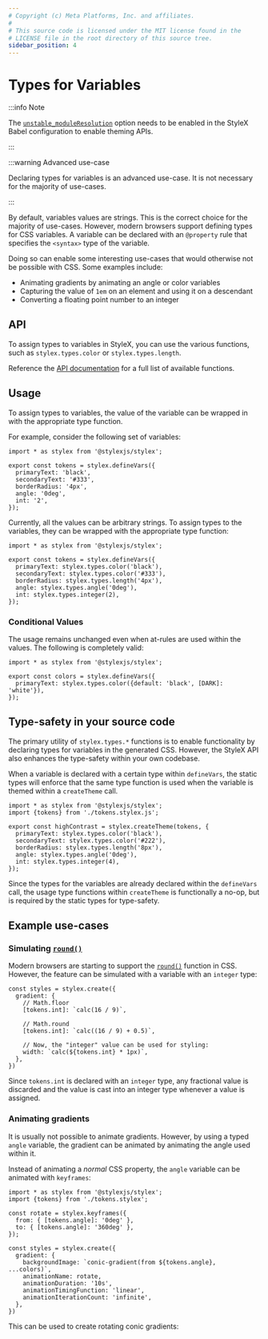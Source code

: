 ```yaml
---
# Copyright (c) Meta Platforms, Inc. and affiliates.
#
# This source code is licensed under the MIT license found in the
# LICENSE file in the root directory of this source tree.
sidebar_position: 4
---
```



# Types for Variables

:::info Note

The [`unstable_moduleResolution`](/docs/api/configuration/babel-plugin/#unstable_moduleresolution)
option needs to be enabled in the StyleX Babel configuration to enable theming APIs.

:::

:::warning Advanced use-case

Declaring types for variables is an advanced use-case. It is not necessary for
the majority of use-cases.

:::

By default, variables values are strings. This is the correct choice for the
majority of use-cases. However, modern browsers support defining types for CSS
variables. A variable can be declared with an `@property` rule that specifies
the `<syntax>` type of the variable.

Doing so can enable some interesting use-cases that would otherwise not be possible
with CSS. Some examples include:
- Animating gradients by animating an angle or color variables
- Capturing the value of `1em` on an element and using it on a descendant
- Converting a floating point number to an integer

## API

To assign types to variables in StyleX, you can use the various functions, such
as `stylex.types.color` or `stylex.types.length`.

Reference the [API documentation](../../api/javascript/types.mdx) for a full list of available functions.

## Usage

To assign types to variables, the value of the variable can be wrapped in
with the appropriate type function.

For example, consider the following set of variables:

```tsx title="tokens.stylex.js"
import * as stylex from '@stylexjs/stylex';

export const tokens = stylex.defineVars({
  primaryText: 'black',
  secondaryText: '#333',
  borderRadius: '4px',
  angle: '0deg',
  int: '2',
});
```

Currently, all the values can be arbitrary strings. To assign types to the
variables, they can be wrapped with the appropriate type function:

```tsx title="tokens.stylex.js"
import * as stylex from '@stylexjs/stylex';

export const tokens = stylex.defineVars({
  primaryText: stylex.types.color('black'),
  secondaryText: stylex.types.color('#333'),
  borderRadius: stylex.types.length('4px'),
  angle: stylex.types.angle('0deg'),
  int: stylex.types.integer(2),
});
```

### Conditional Values

The usage remains unchanged even when at-rules are used within the values.
The following is completely valid:

```tsx title="tokens.stylex.js"
import * as stylex from '@stylexjs/stylex';

export const colors = stylex.defineVars({
  primaryText: stylex.types.color({default: 'black', [DARK]: 'white'}),
});
```

## Type-safety in your source code

The primary utility of `stylex.types.*` functions is to enable functionality
by declaring types for variables in the generated CSS. However, the StyleX API
also enhances the type-safety within your own codebase.

When a variable is declared with a certain type within `defineVars`, the
static types will enforce that the same type function is used when the variable
is themed within a `createTheme` call.


```tsx title="theme.js"
import * as stylex from '@stylexjs/stylex';
import {tokens} from './tokens.stylex.js';

export const highContrast = stylex.createTheme(tokens, {
  primaryText: stylex.types.color('black'),
  secondaryText: stylex.types.color('#222'),
  borderRadius: stylex.types.length('8px'),
  angle: stylex.types.angle('0deg'),
  int: stylex.types.integer(4),
});
```

Since the types for the variables are already declared within the `defineVars`
call, the usage type functions within `createTheme` is functionally a no-op, but
is required by the static types for type-safety.

## Example use-cases

### Simulating [`round()`](https://developer.mozilla.org/en-US/docs/Web/CSS/round)

Modern browsers are starting to support
the [`round()`](https://developer.mozilla.org/en-US/docs/Web/CSS/round) function in CSS.
However, the feature can be simulated with a variable with an `integer` type:

```tsx
const styles = stylex.create({
  gradient: {
    // Math.floor
    [tokens.int]: `calc(16 / 9)`,

    // Math.round
    [tokens.int]: `calc((16 / 9) + 0.5)`,

    // Now, the "integer" value can be used for styling:
    width: `calc(${tokens.int} * 1px)`,
  },
})
```

Since `tokens.int` is declared with an `integer` type, any fractional
value is discarded and the value is cast into an integer type whenever
a value is assigned.


### Animating gradients

It is usually not possible to animate gradients. However, by using a typed
`angle` variable, the gradient can be animated by animating the angle used
within it.

Instead of animating a *normal* CSS property, the `angle` variable can be
animated with `keyframes`:

```tsx
import * as stylex from '@stylexjs/stylex';
import {tokens} from './tokens.stylex';

const rotate = stylex.keyframes({
  from: { [tokens.angle]: '0deg' },
  to: { [tokens.angle]: '360deg' },
});

const styles = stylex.create({
  gradient: {
    backgroundImage: `conic-gradient(from ${tokens.angle}, ...colors)`,
    animationName: rotate,
    animationDuration: '10s',
    animationTimingFunction: 'linear',
    animationIterationCount: 'infinite',
  },
})
```

This can be used to create rotating conic gradients:


<AnimatedGradientBox />

